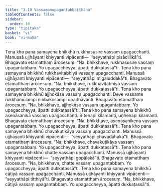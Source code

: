 ```yaml
---
title: "3.10 Vassaṃanupagantabbaṭṭhāna"
tableOfContents: false
sidebar:
  order: 10
type: "tipitaka"
basket: "vi"
book: "vi-maha"
---
```



<DynamicBreadcrumb />

<Division number="204" book="vi-maha" e="ch" v="3" p="212">

<Paragraph number="909" book="vi-maha">
Tena kho pana samayena bhikkhū rukkhasusire vassaṃ upagacchanti. Manussā ujjhāyanti khiyyanti vipācenti—  “seyyathāpi pisācillikā”ti. Bhagavato etamatthaṃ ārocesuṃ. “Na, bhikkhave, rukkhasusire vassaṃ upagantabbaṃ. Yo upagaccheyya, āpatti dukkaṭassā”ti.
</Paragraph>

<Paragraph number="910" book="vi-maha">
Tena kho pana samayena bhikkhū rukkhaviṭabhiyā vassaṃ upagacchanti. Manussā ujjhāyanti khiyyanti vipācenti—  “seyyathāpi migaluddakā”ti. Bhagavato etamatthaṃ ārocesuṃ. “Na, bhikkhave, rukkhaviṭabhiyā vassaṃ upagantabbaṃ. Yo upagaccheyya, āpatti dukkaṭassā”ti.
</Paragraph>

<Paragraph number="911" book="vi-maha">
Tena kho pana samayena bhikkhū ajjhokāse vassaṃ upagacchanti. Deve vassante rukkhamūlampi nibbakosampi upadhāvanti. Bhagavato etamatthaṃ ārocesuṃ. “Na, bhikkhave, ajjhokāse vassaṃ upagantabbaṃ. Yo upagaccheyya, āpatti dukkaṭassā”ti.
</Paragraph>

<Paragraph number="912" book="vi-maha">
Tena kho pana samayena bhikkhū asenāsanikā vassaṃ upagacchanti. Sītenapi kilamanti, uṇhenapi kilamanti. Bhagavato etamatthaṃ ārocesuṃ. “Na, bhikkhave, asenāsanikena vassaṃ upagantabbaṃ. Yo upagaccheyya, āpatti dukkaṭassā”ti.
</Paragraph>

<Paragraph number="913" book="vi-maha">
Tena kho pana samayena bhikkhū chavakuṭikāya vassaṃ upagacchanti. Manussā ujjhāyanti khiyyanti vipācenti—  “seyyathāpi chavaḍāhakā”ti. Bhagavato etamatthaṃ ārocesuṃ. “Na, bhikkhave, chavakuṭikāya vassaṃ upagantabbaṃ. Yo upagaccheyya, āpatti dukkaṭassā”ti.
</Paragraph>

<Paragraph number="914" book="vi-maha">
Tena kho pana samayena bhikkhū chatte vassaṃ upagacchanti. Manussā ujjhāyanti khiyyanti vipācenti—  “seyyathāpi gopālakā”ti. Bhagavato etamatthaṃ ārocesuṃ. “Na, bhikkhave, chatte vassaṃ upagantabbaṃ. Yo upagaccheyya, āpatti dukkaṭassā”ti.
</Paragraph>

<Paragraph number="915" book="vi-maha">
Tena kho pana samayena bhikkhū cāṭiyā vassaṃ upagacchanti. Manussā ujjhāyanti khiyyanti vipācenti—  “seyyathāpi titthiyā”ti. Bhagavato etamatthaṃ ārocesuṃ. “Na, bhikkhave, cāṭiyā vassaṃ upagantabbaṃ. Yo upagaccheyya, āpatti dukkaṭassā”ti.
</Paragraph>
</Division>